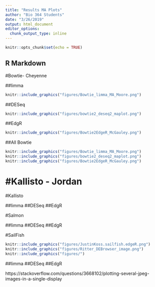 ```yaml
---
title: "Results MA Plots"
author: "Bio 364 Students"
date: "3/26/2019"
output: html_document
editor_options: 
  chunk_output_type: inline
---
```


```r
knitr::opts_chunk$set(echo = TRUE)
```

## R Markdown


#Bowtie- Cheyenne

##limma
```r
knitr::include_graphics("figures/Bowtie_limma_MA_Moore.png") 
```

##DESeq
```r
knitr::include_graphics("figures/bowtie2_deseq2_maplot.png") 
```

##EdgR
```r
knitr::include_graphics("figures/Bowtie2EdgeR_McGauley.png") 
```


##All Bowtie
```r
knitr::include_graphics("figures/Bowtie_limma_MA_Moore.png") 
knitr::include_graphics("figures/bowtie2_deseq2_maplot.png") 
knitr::include_graphics("figures/Bowtie2EdgeR_McGauley.png") 
```



#Kallisto - Jordan
=======
#Kallisto

##limma
##DESeq
##EdgR

#Salmon

##limma
##DESeq
##EdgR

#SailFish


```r
knitr::include_graphics("figures/JustinKoss.sailfish.edgeR.png") 
knitr::include_graphics("figures/Ritter_DEBrowser_image.png") 
knitr::include_graphics("figures/") 
```

##limma
##DESeq
##EdgR

https://stackoverflow.com/questions/3668102/plotting-several-jpeg-images-in-a-single-display